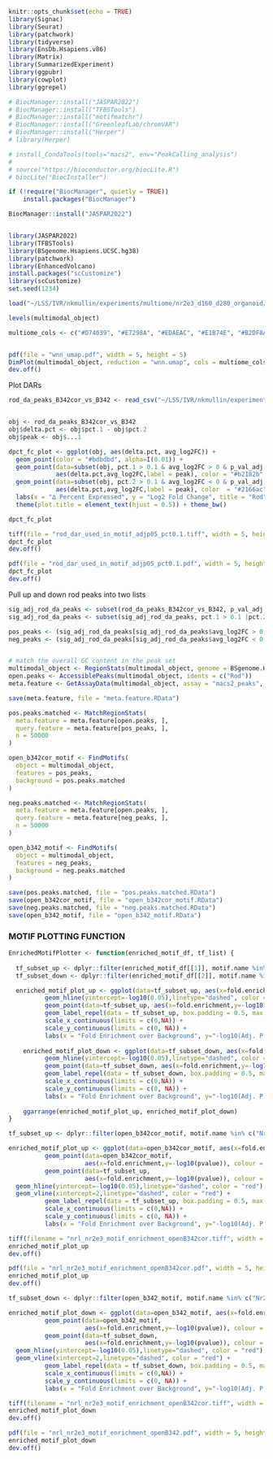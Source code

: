 ```r
knitr::opts_chunk$set(echo = TRUE)
library(Signac)
library(Seurat)
library(patchwork)
library(tidyverse)
library(EnsDb.Hsapiens.v86)
library(Matrix)
library(SummarizedExperiment)
library(ggpubr)
library(cowplot)
library(ggrepel)

# BiocManager::install("JASPAR2022")
# BiocManager::install("TFBSTools")
# BiocManager::install("motifmatchr")
# BiocManager::install("GreenleafLab/chromVAR")
# BiocManager::install("Herper")
# library(Herper)

# install_CondaTools(tools="macs2", env="PeakCalling_analysis")
# 
# source("https://bioconductor.org/biocLite.R")
# biocLite("BiocInstaller")

if (!require("BiocManager", quietly = TRUE))
    install.packages("BiocManager")

BiocManager::install("JASPAR2022")


library(JASPAR2022)
library(TFBSTools)
library(BSgenome.Hsapiens.UCSC.hg38)
library(patchwork)
library(EnhancedVolcano)
install.packages("scCustomize")
library(scCustomize)
set.seed(1234)
```



```r
load("~/LSS/IVR/nkmullin/experiments/multiome/nr2e3_d160_d280_organoid/seurat_downstream/motif/multimodal_object_macs2_peaks_03282023.RData")
```

```r
levels(multimodal_object)

multiome_cols <- c("#D74039", "#E7298A", "#EDAEAC", "#E1B74E", "#B2DF8A","#6F3E9E")


pdf(file = "wnn_umap.pdf", width = 5, height = 5)
DimPlot(multimodal_object, reduction = "wnn.umap", cols = multiome_cols) & NoLegend() & NoAxes()
dev.off()
```



Plot DARs
```r
rod_da_peaks_B342cor_vs_B342 <- read_csv("~/LSS/IVR/nkmullin/experiments/multiome/nr2e3_d160_d280_organoid/seurat_downstream/motif/rod_da_peaks_B342cor_vs_B342.csv")


obj <- rod_da_peaks_B342cor_vs_B342
obj$delta.pct <- obj$pct.1 - obj$pct.2
obj$peak <- obj$...1

dpct_fc_plot <- ggplot(obj, aes(delta.pct, avg_log2FC)) + 
  geom_point(color = "#bdbdbd", alpha=I(0.01)) +
  geom_point(data=subset(obj, pct.1 > 0.1 & avg_log2FC > 0 & p_val_adj < 0.05),
             aes(delta.pct,avg_log2FC,label = peak), color = "#b2182b",alpha=I(0.5)) + 
  geom_point(data=subset(obj, pct.2 > 0.1 & avg_log2FC < 0 & p_val_adj < 0.05),
             aes(delta.pct,avg_log2FC,label = peak), color  = "#2166ac",alpha=I(0.5)) + 
  labs(x = "∆ Percent Expressed", y = "Log2 Fold Change", title = "Rod") +
  theme(plot.title = element_text(hjust = 0.5)) + theme_bw() 

dpct_fc_plot

tiff(file = "rod_dar_used_in_motif_adjp05_pct0.1.tiff", width = 5, height = 5, res = 300, units = "in")
dpct_fc_plot
dev.off()

pdf(file = "rod_dar_used_in_motif_adjp05_pct0.1.pdf", width = 5, height = 5)
dpct_fc_plot
dev.off()

```




 Pull up and down rod peaks into two lists
```r
sig_adj_rod_da_peaks <- subset(rod_da_peaks_B342cor_vs_B342, p_val_adj < 0.05)
sig_adj_rod_da_peaks <- subset(sig_adj_rod_da_peaks, pct.1 > 0.1 |pct.2 > 0.1 )

pos_peaks <- (sig_adj_rod_da_peaks[sig_adj_rod_da_peaks$avg_log2FC > 0,])$...1
neg_peaks <- (sig_adj_rod_da_peaks[sig_adj_rod_da_peaks$avg_log2FC < 0,])$...1


# match the overall GC content in the peak set
multimodal_object <- RegionStats(multimodal_object, genome = BSgenome.Hsapiens.UCSC.hg38)
open.peaks <- AccessiblePeaks(multimodal_object, idents = c("Rod"))
meta.feature <- GetAssayData(multimodal_object, assay = "macs2_peaks", slot = "meta.features")

save(meta.feature, file = "meta.feature.RData")

pos.peaks.matched <- MatchRegionStats(
  meta.feature = meta.feature[open.peaks, ],
  query.feature = meta.feature[pos_peaks, ],
  n = 50000
)

open_b342cor_motif <- FindMotifs(
  object = multimodal_object,
  features = pos_peaks, 
  background = pos.peaks.matched
)

neg.peaks.matched <- MatchRegionStats(
  meta.feature = meta.feature[open.peaks, ],
  query.feature = meta.feature[neg_peaks, ],
  n = 50000
)

open_b342_motif <- FindMotifs(
  object = multimodal_object,
  features = neg_peaks, 
  background = neg.peaks.matched
)

save(pos.peaks.matched, file = "pos.peaks.matched.RData")
save(open_b342cor_motif, file = "open_b342cor_motif.RData")
save(neg.peaks.matched, file = "neg.peaks.matched.RData")
save(open_b342_motif, file = "open_b342_motif.RData")
```


### MOTIF PLOTTING FUNCTION ###
```r
EnrichedMotifPlotter <- function(enriched_motif_df, tf_list) {
  
  tf_subset_up <- dplyr::filter(enriched_motif_df[[1]], motif.name %in% tf_list)
  tf_subset_down <- dplyr::filter(enriched_motif_df[[2]], motif.name %in% tf_list)

  enriched_motif_plot_up <- ggplot(data=tf_subset_up, aes(x=fold.enrichment, y=-log10(p.adjust), label=motif.name)) + theme_bw()+
          geom_hline(yintercept=-log10(0.05),linetype="dashed", color = "red") + geom_vline(xintercept=1,linetype="dashed", color = "red") +
          geom_point(data=tf_subset_up, aes(x=fold.enrichment,y=-log10(p.adjust))) + 
          geom_label_repel(data = tf_subset_up, box.padding = 0.5, max.overlaps = 10, fill = "white") + 
          scale_x_continuous(limits = c(0,NA)) + 
          scale_y_continuous(limits = c(0, NA)) +
          labs(x = "Fold Enrichment over Background", y="-log10(Adj. P Value)", title = paste("OPEN peaks in", enriched_motif_df[[3]], "vs.", enriched_motif_df[[4]], "in", paste(pr_motifs[[5]], collapse = ", ")))
  
    enriched_motif_plot_down <- ggplot(data=tf_subset_down, aes(x=fold.enrichment, y=-log10(p.adjust), label=motif.name)) + theme_bw()+
          geom_hline(yintercept=-log10(0.05),linetype="dashed", color = "red") + geom_vline(xintercept=1,linetype="dashed", color = "red") +
          geom_point(data=tf_subset_down, aes(x=fold.enrichment,y=-log10(p.adjust))) + 
          geom_label_repel(data = tf_subset_down, box.padding = 0.5, max.overlaps = 10, fill = "white") + 
          scale_x_continuous(limits = c(0,NA)) + 
          scale_y_continuous(limits = c(0, NA)) +
          labs(x = "Fold Enrichment over Background", y="-log10(Adj. P Value)", title = paste("CLOSED peaks in", enriched_motif_df[[3]], "vs.", enriched_motif_df[[4]], "in", paste(pr_motifs[[5]], collapse = ", ")))
    
    ggarrange(enriched_motif_plot_up, enriched_motif_plot_down)
}
```

```r
tf_subset_up <- dplyr::filter(open_b342cor_motif, motif.name %in% c("Nr2e3", "NRL"))

enriched_motif_plot_up <- ggplot(data=open_b342cor_motif, aes(x=fold.enrichment, y=-log10(pvalue), label=motif.name)) + theme_bw() +
          geom_point(data=open_b342cor_motif, 
                     aes(x=fold.enrichment,y=-log10(pvalue)), colour = "gainsboro") + 
          geom_point(data=tf_subset_up, 
                     aes(x=fold.enrichment,y=-log10(pvalue)), colour = "red") + 
  geom_hline(yintercept=-log10(0.05),linetype="dashed", color = "red") + 
  geom_vline(xintercept=2,linetype="dashed", color = "red") +
          geom_label_repel(data = tf_subset_up, box.padding = 0.5, max.overlaps = 10, fill = "white") + 
          scale_x_continuous(limits = c(0,NA)) + 
          scale_y_continuous(limits = c(0, NA)) +
          labs(x = "Fold Enrichment over Background", y="-log10(Adj. P Value)", title = paste("OPEN peaks in", "B342Cor", "vs.", "B342", "in", "Rod", collapse = ", "))

tiff(filename = "nrl_nr2e3_motif_enrichment_openB342cor.tiff", width = 5, height = 5, units = "in", res = 300)
enriched_motif_plot_up
dev.off()

pdf(file = "nrl_nr2e3_motif_enrichment_openB342cor.pdf", width = 5, height = 5)
enriched_motif_plot_up
dev.off()
```



```r
tf_subset_down <- dplyr::filter(open_b342_motif, motif.name %in% c("Nr2e3", "NRL"))

enriched_motif_plot_down <- ggplot(data=open_b342_motif, aes(x=fold.enrichment, y=-log10(pvalue), label=motif.name)) + theme_bw() +
          geom_point(data=open_b342_motif, 
                     aes(x=fold.enrichment,y=-log10(pvalue)), colour = "gainsboro") + 
          geom_point(data=tf_subset_down, 
                     aes(x=fold.enrichment,y=-log10(pvalue)), colour = "red") + 
  geom_hline(yintercept=-log10(0.05),linetype="dashed", color = "red") + 
  geom_vline(xintercept=2,linetype="dashed", color = "red") +
          geom_label_repel(data = tf_subset_down, box.padding = 0.5, max.overlaps = 10, fill = "white") + 
          scale_x_continuous(limits = c(0,NA)) + 
          scale_y_continuous(limits = c(0, NA)) +
          labs(x = "Fold Enrichment over Background", y="-log10(Adj. P Value)", title = paste("OPEN peaks in", "B342Cor", "vs.", "B342", "in", "Rod", collapse = ", "))

tiff(filename = "nrl_nr2e3_motif_enrichment_openB342cor.tiff", width = 5, height = 5, units = "in", res = 300)
enriched_motif_plot_down
dev.off()

pdf(file = "nrl_nr2e3_motif_enrichment_openB342.pdf", width = 5, height = 5)
enriched_motif_plot_down
dev.off()
```

